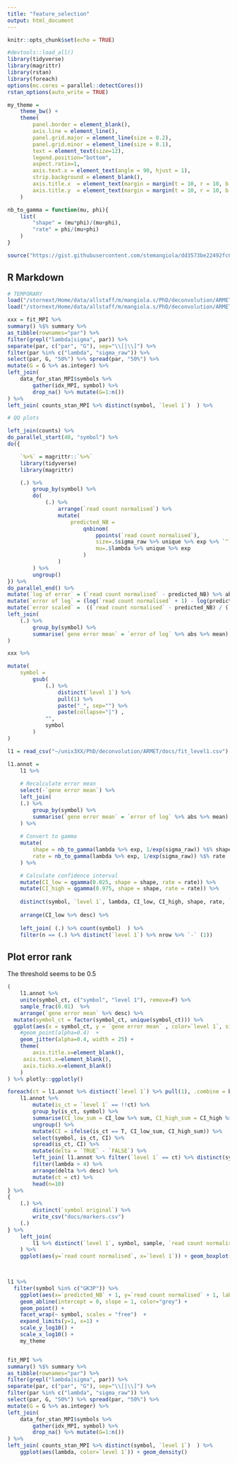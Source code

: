 ```yaml
---
title: "feature_selection"
output: html_document
---
```


```r
knitr::opts_chunk$set(echo = TRUE)

#devtools::load_all()
library(tidyverse)
library(magrittr)
library(rstan)
library(foreach)
options(mc.cores = parallel::detectCores())
rstan_options(auto_write = TRUE)

my_theme = 	
	theme_bw() +
	theme(
		panel.border = element_blank(),
		axis.line = element_line(),
		panel.grid.major = element_line(size = 0.2),
		panel.grid.minor = element_line(size = 0.1),
		text = element_text(size=12),
		legend.position="bottom",
		aspect.ratio=1,
		axis.text.x = element_text(angle = 90, hjust = 1),
		strip.background = element_blank(),
		axis.title.x  = element_text(margin = margin(t = 10, r = 10, b = 10, l = 10)),
		axis.title.y  = element_text(margin = margin(t = 10, r = 10, b = 10, l = 10))
	)

nb_to_gamma = function(mu, phi){
	list(
		"shape" = (mu*phi)/(mu+phi), 
		"rate" = phi/(mu+phi)
	)
}

source("https://gist.githubusercontent.com/stemangiola/dd3573be22492fc03856cd2c53a755a9/raw/e4ec6a2348efc2f62b88f10b12e70f4c6273a10a/tidy_extensions.R")

```

## R Markdown
```r
# TEMPORARY
load("/stornext/Home/data/allstaff/m/mangiola.s/PhD/deconvolution/ARMET/docs/fit_MPI_level1.RData")
load("/stornext/Home/data/allstaff/m/mangiola.s/PhD/deconvolution/ARMET/docs/level_1_input.RData")

xxx = fit_MPI %>%
summary() %$% summary %>%
as_tibble(rownames="par") %>%
filter(grepl("lambda|sigma", par)) %>%
separate(par, c("par", "G"), sep="\\[|\\]") %>%
filter(par %in% c("lambda", "sigma_raw")) %>%
select(par, G, "50%") %>% spread(par, "50%") %>%
mutate(G = G %>% as.integer) %>%
left_join(
	data_for_stan_MPI$symbols %>%
		gather(idx_MPI, symbol) %>%
		drop_na() %>% mutate(G=1:n())
) %>%
left_join( counts_stan_MPI %>% distinct(symbol, `level 1`)  ) %>%

# QQ plots

left_join(counts) %>%
do_parallel_start(40, "symbol") %>%
do({

	`%>%` = magrittr::`%>%`
	library(tidyverse)
	library(magrittr)

	(.) %>%
		group_by(symbol) %>%
		do(
			(.) %>%
				arrange(`read count normalised`) %>%
				mutate(
					predicted_NB =
						qnbinom(
							ppoints(`read count normalised`),
							size=.$sigma_raw %>% unique %>% exp %>% `^` (-1),
							mu=.$lambda %>% unique %>% exp
						)
				)
		) %>%
		ungroup()
}) %>%
do_parallel_end() %>%
mutate(`log of error` = (`read count normalised` - predicted_NB) %>% abs %>% `+` (1) %>% log) %>%
mutate(`error of log` = (log(`read count normalised` + 1) - log(predicted_NB + 1)) ) %>%
mutate(`error scaled` =  ((`read count normalised` - predicted_NB) / (`read count normalised` + 1) )) %>%
left_join(
	(.) %>%
		group_by(symbol) %>%
		summarise(`gene error mean` = `error of log` %>% abs %>% mean)
)

xxx %>%

mutate(
	symbol =
		gsub(
			(.) %>%
				distinct(`level 1`) %>%
				pull(1) %>%
				paste("_", sep="") %>%
				paste(collapse="|") ,
			"",
			symbol
		)
) 
```


```r

l1 = read_csv("~/unix3XX/PhD/deconvolution/ARMET/docs/fit_level1.csv") 

l1.annot = 
	l1 %>%
	
	# Recalculate error mean
	select(-`gene error mean`) %>%
	left_join(
	(.) %>%
		group_by(symbol) %>%
		summarise(`gene error mean` = `error of log` %>% abs %>% mean)
	) %>%
	
	# Convert to gamma
	mutate(
		shape = nb_to_gamma(lambda %>% exp, 1/exp(sigma_raw)) %$% shape,
		rate = nb_to_gamma(lambda %>% exp, 1/exp(sigma_raw)) %$% rate
	) %>%

	# Calculate confidence interval	
	mutate(CI_low = qgamma(0.025, shape = shape, rate = rate)) %>%
	mutate(CI_high = qgamma(0.975, shape = shape, rate = rate)) %>%
	
	distinct(symbol, `level 1`, lambda, CI_low, CI_high, shape, rate, `gene error mean`) %>%
	
	arrange(CI_low %>% desc) %>%
	
	left_join( (.) %>% count(symbol)  ) %>%
	filter(n == (.) %>% distinct(`level 1`) %>% nrow %>% `-` (1))

```

## Plot error rank

The threshold seems to be 0.5

```r
(
	l1.annot %>% 
 	unite(symbol_ct, c("symbol", "level 1"), remove=F) %>% 
 	sample_frac(0.01)  %>% 
 	arrange(`gene error mean` %>% desc) %>%
  mutate(symbol_ct = factor(symbol_ct, unique(symbol_ct))) %>%
  ggplot(aes(x = symbol_ct, y = `gene error mean` , color=`level 1`, size=lambda)) +
 	#geom_point(alpha=0.4)  + 
	geom_jitter(alpha=0.4, width = 25) +
 	theme(
 		axis.title.x=element_blank(),
	 axis.text.x=element_blank(),
	 axis.ticks.x=element_blank()
	) 
) %>% plotly::ggplotly()
```

```r
foreach(ct = l1.annot %>% distinct(`level 1`) %>% pull(1), .combine = bind_rows) %do% {
	l1.annot %>%
		mutate(is_ct = `level 1` == !!ct) %>%
		group_by(is_ct, symbol) %>%
		summarise(CI_low_sum = CI_low %>% sum, CI_high_sum = CI_high %>% sum	) %>%
		ungroup() %>%
		mutate(CI = ifelse(is_ct == T, CI_low_sum, CI_high_sum)) %>%
		select(symbol, is_ct, CI) %>%
		spread(is_ct, CI) %>%
		mutate(delta = `TRUE` - `FALSE`) %>%
		left_join( l1.annot %>% filter(`level 1` == ct) %>% distinct(symbol, lambda) ) %>%
		filter(lambda > 4) %>%
		arrange(delta %>% desc) %>%
		mutate(ct = ct) %>% 
		head(n=10)
} %>%
{
	(.) %>%
		distinct(`symbol original`) %>%
		write_csv("docs/markers.csv")
	(.)
} %>%
	left_join(
		l1 %>% distinct(`level 1`, symbol, sample, `read count normalised`)
	) %>%
	ggplot(aes(y=`read count normalised`, x=`level 1`)) + geom_boxplot() + facet_wrap(~ ct + symbol )

	
```

```r





l1 %>% 
  filter(symbol %in% c("GK3P")) %>%
	ggplot(aes(x=`predicted_NB` + 1, y=`read count normalised` + 1, label=symbol, color=`Cell type formatted`)) + 
	geom_abline(intercept = 0, slope = 1, color="grey") + 
	geom_point() + 
	facet_wrap(~ symbol, scales = "free")  +
	expand_limits(y=1, x=1) + 
	scale_y_log10() +
	scale_x_log10() +
	my_theme 


fit_MPI %>%
summary() %$% summary %>%
as_tibble(rownames="par") %>%
filter(grepl("lambda|sigma", par)) %>%
separate(par, c("par", "G"), sep="\\[|\\]") %>%
filter(par %in% c("lambda", "sigma_raw")) %>%
select(par, G, "50%") %>% spread(par, "50%") %>%
mutate(G = G %>% as.integer) %>%
left_join(
	data_for_stan_MPI$symbols %>%
		gather(idx_MPI, symbol) %>%
		drop_na() %>% mutate(G=1:n())
) %>%
left_join( counts_stan_MPI %>% distinct(symbol, `level 1`)  ) %>% 
	ggplot(aes(lambda, color=`level 1`)) + geom_density()

```

